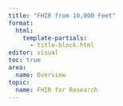 ```yaml
---
title: "FHIR from 10,000 Feet"
format:
  html:
    template-partials:
      - title-block.html
editor: visual
toc: true
area:
  name: Overview
topic:
  name: FHIR for Research
---
```

